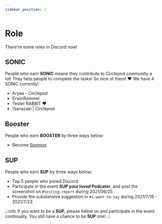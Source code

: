 ```yaml
---
sidebar_position: 1
---
```


# Role
There're some roles in Discord now!

## SONIC
People who earn **SONIC** means they contribute to Circlepod community a lot! 
They help people to complete the tasks! So nice of them! ❤️
We have 4 SONIC currently!

- Aryaa - Circlepod
- ErwinRommel
- Tester RABBIT ❤
- !Sanazaki | Circlepod

## Booster
People who earn **BOOSTER** by three ways below:

- Become [Sponsor](/docs/sponsor)

## SUP
People who earn **SUP** by three ways below:
- Top 5 people who joined Discord
- Participate in the event **SUP your loved Podcater**, and post the screenshot on `#testing-report` during 2021/06/25 
- Provide the substansive suggestion in `#i-want-to-say` during 2021/7/16 - 2021/7/23

:::info
If you want to be a **SUP**, 
please follow us and participate in the event continually. 
You still have a chance to be **SUP** one!
:::

